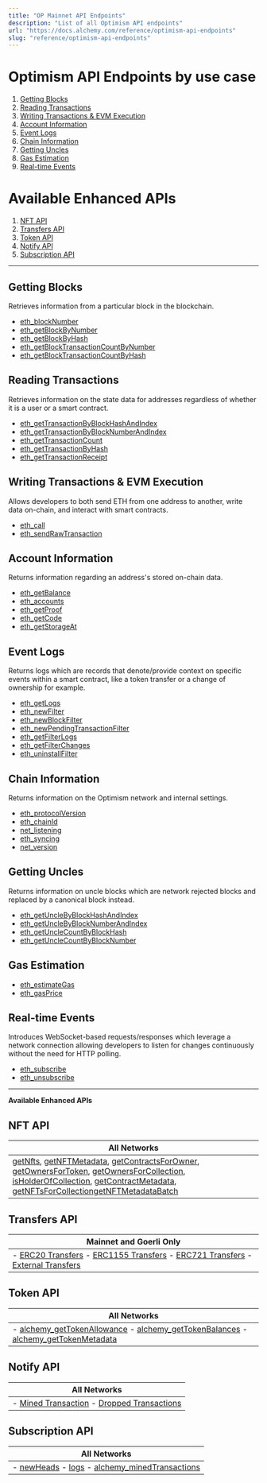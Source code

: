```yaml
---
title: "OP Mainnet API Endpoints"
description: "List of all Optimism API endpoints"
url: "https://docs.alchemy.com/reference/optimism-api-endpoints"
slug: "reference/optimism-api-endpoints"
---
```



# Optimism API Endpoints by use case

1. [Getting Blocks](#getting-blocks)
2. [Reading Transactions](#reading-transactions)
3. [Writing Transactions & EVM Execution](#writing-transactions--evm-execution)
4. [Account Information](#account-information)
5. [Event Logs](#event-logs)
6. [Chain Information](#chain-information)
7. [Getting Uncles](#getting-uncles)
8. [Gas Estimation](#gas-estimation)
9. [Real-time Events](#real-time-events)

# Available Enhanced APIs

1. [NFT API](#nft-api)
2. [Transfers API](#transfers-api)
3. [Token API](#token-api)
4. [Notify API](#notify-api)
5. [Subscription API](#subscription-api)

***

## Getting Blocks

Retrieves information from a particular block in the blockchain.

* [eth\_blockNumber](/reference/eth-blocknumber-optimism)
* [eth\_getBlockByNumber](/reference/eth-getblockbynumber-optimism)
* [eth\_getBlockByHash](/reference/eth-getblockbyhash-optimism)
* [eth\_getBlockTransactionCountByNumber](/reference/eth-getblocktransactioncountbynumber-optimism)
* [eth\_getBlockTransactionCountByHash](/reference/getblocktransactioncountbyhash-optimism)

## Reading Transactions

Retrieves information on the state data for addresses regardless of whether it is a user or a smart contract.

* [eth\_getTransactionByBlockHashAndIndex](/reference/eth-gettransactionbyblockhashandindex-optimism)
* [eth\_getTransactionByBlockNumberAndIndex](/reference/eth-gettransactionbyblocknumberandindex-optimism)
* [eth\_getTransactionCount](/reference/eth-gettransactioncount-optimism)
* [eth\_getTransactionByHash](/reference/eth-gettransactionbyhash-optimism)
* [eth\_getTransactionReceipt](/reference/eth-gettransactionreceipt-optimism)

## Writing Transactions & EVM Execution

Allows developers to both send ETH from one address to another, write data on-chain, and interact with smart contracts.

* [eth\_call](/reference/eth-call-optimism)
* [eth\_sendRawTransaction](/reference/eth-sendrawtransaction-optimism)

## Account Information

Returns information regarding an address's stored on-chain data.

* [eth\_getBalance](/reference/eth-getbalance-optimism)
* [eth\_accounts](/reference/eth-accounts-optimism)
* [eth\_getProof](/reference/eth-getproof-optimism)
* [eth\_getCode](/reference/eth-getcode-optimism)
* [eth\_getStorageAt](/reference/eth-getstorageat-optimism)

## Event Logs

Returns logs which are records that denote/provide context on specific events within a smart contract, like a token transfer or a change of ownership for example.

* [eth\_getLogs](/reference/eth-getlogs-optimism)
* [eth\_newFilter](/reference/eth-newfilter-optimism)
* [eth\_newBlockFilter](/reference/eth-newblockfilter-optimism)
* [eth\_newPendingTransactionFilter](/reference/eth-newpendingtransactionfilter-optimism)
* [eth\_getFilterLogs](/reference/eth-getfilterlogs-optimism)
* [eth\_getFilterChanges](/reference/eth-getfilterchanges-optimism)
* [eth\_uninstallFilter](/reference/eth-uninstallfilter-optimism-1)

## Chain Information

Returns information on the Optimism network and internal settings.

* [eth\_protocolVersion](/reference/eth-protocolversion-optimism)
* [eth\_chainId](/reference/eth-chainid-optimism)
* [net\_listening](/reference/net-listening-optimism-1)
* [eth\_syncing](/reference/eth-syncing-optimism)
* [net\_version](/reference/net-version-optimism-1)

## Getting Uncles

Returns information on uncle blocks which are network rejected blocks and replaced by a canonical block instead.

* [eth\_getUncleByBlockHashAndIndex](/reference/eth-getunclebyblockhashandindex-optimism)
* [eth\_getUncleByBlockNumberAndIndex](/reference/eth-getunclebyblocknumberandindex-optimism)
* [eth\_getUncleCountByBlockHash](/reference/eth-getunclecountbyblockhash-optimism)
* [eth\_getUncleCountByBlockNumber](/reference/eth-getunclecountbyblocknumber-optimism)

## Gas Estimation

* [eth\_estimateGas](/reference/eth-estimategas-optimism)
* [eth\_gasPrice](/reference/eth-gasprice-optimism)

## Real-time Events

Introduces WebSocket-based requests/responses which leverage a network connection allowing developers to listen for changes continuously without the need for HTTP polling.

* [eth\_subscribe](/reference/eth-subscribe-optimism)
* [eth\_unsubscribe](/reference/eth-unsubscribe-optimism)

***

**Available Enhanced APIs**

## NFT API

| All Networks                                                                                                                                                                                                                                                                                                                                                                                                                                                                      |
| --------------------------------------------------------------------------------------------------------------------------------------------------------------------------------------------------------------------------------------------------------------------------------------------------------------------------------------------------------------------------------------------------------------------------------------------------------------------------------- |
| [getNfts](/reference/getnfts), [getNFTMetadata](/reference/getnftmetadata), [getContractsForOwner](/reference/getcontractsforowner), [getOwnersForToken](/reference/getownersfortoken), [getOwnersForCollection](/reference/getownersforcollection), [isHolderOfCollection](/reference/isholderofcollection), [getContractMetadata](/reference/getcontractmetadata), [getNFTsForCollection](/reference/getnftsforcollection)[getNFTMetadataBatch](/reference/getnftmetadatabatch) |

## Transfers API

| Mainnet and Goerli Only                                                                                                                                                                                                                                                                                                     |
| --------------------------------------------------------------------------------------------------------------------------------------------------------------------------------------------------------------------------------------------------------------------------------------------------------------------------- |
| - [ERC20 Transfers](/reference/transfers-api-quickstart#2-erc20-transfers) - [ERC1155 Transfers](/reference/transfers-api-quickstart#4-erc1155-transfers) - [ERC721 Transfers](/reference/transfers-api-quickstart#3-erc721-transfers) - [External Transfers](/reference/transfers-api-quickstart#1-external-eth-transfers) |

## Token API

| All Networks                                                                                                                                                                                               |
| ---------------------------------------------------------------------------------------------------------------------------------------------------------------------------------------------------------- |
| - [alchemy\_getTokenAllowance](/reference/alchemy-gettokenallowance) - [alchemy\_getTokenBalances](/reference/alchemy-gettokenbalances) - [alchemy\_getTokenMetadata](/reference/alchemy-gettokenmetadata) |

## Notify API

| All Networks                                                                                                                 |
| ---------------------------------------------------------------------------------------------------------------------------- |
| - [Mined Transaction](/reference/mined-transaction-webhook) - [Dropped Transactions](/reference/dropped-transaction-webhook) |

## Subscription API

| All Networks                                                                                                                     |
| -------------------------------------------------------------------------------------------------------------------------------- |
| - [newHeads](/reference/newheads) - [logs](/reference/logs) - [alchemy\_minedTransactions](/reference/alchemy-minedtransactions) |
